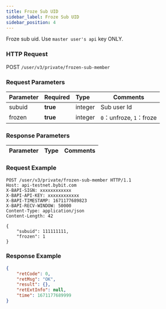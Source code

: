 ```yaml
---
title: Froze Sub UID
sidebar_label: Froze Sub UID
sidebar_position: 4
---
```

Froze sub uid. Use `master user's api` key ONLY.

### HTTP Request
POST `/user/v3/private/frozen-sub-member`

### Request Parameters
| Parameter | Required | Type | Comments|
|:----- |:-------|:-----|------ |
|subuid |<b>true</b> |integer |Sub user Id |
|frozen |<b>true</b> |integer |`0`：unfroze, `1`：froze |

### Response Parameters
| Parameter | Type | Comments|
|:----- |:-----|----- |

### Request Example

<Tabs>
<TabItem value="console" label="Console">

```http
POST /user/v3/private/frozen-sub-member HTTP/1.1
Host: api-testnet.bybit.com
X-BAPI-SIGN: xxxxxxxxxxxx
X-BAPI-API-KEY: xxxxxxxxxxxx
X-BAPI-TIMESTAMP: 1671177689823
X-BAPI-RECV-WINDOW: 50000
Content-Type: application/json
Content-Length: 42

{
    "subuid": 111111111,
    "frozen": 1
}
```

</TabItem>
</Tabs>

### Response Example

<Tabs>
<TabItem value="js linear" label="assets">

```json
{
    "retCode": 0,
    "retMsg": "OK",
    "result": {},
    "retExtInfo": null,
    "time": 1671177689999
}
```
</TabItem>
</Tabs>
